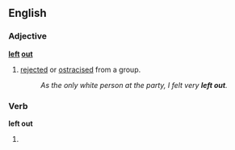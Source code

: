 ==English==

===Adjective===
'''[[left]] [[out]]'''

# [[rejected]] or [[ostracised]] from a group.
#:''As the only white person at the party, I felt very '''left out'''.''

===Verb===
'''left out'''

# {{past of|leave out}}